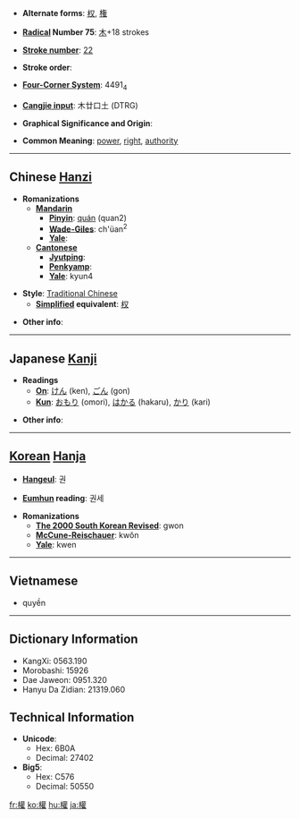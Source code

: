 * '''Alternate forms''': [[权]], [[権]]

* '''[[Wiktionary:Chinese radical index| Radical]] Number 75''': [[Wiktionary:Chinese radical index 木|木]]+18 strokes

* '''[[Wiktionary:Chinese total strokes index|Stroke number]]''': [[Wiktionary:Chinese total strokes index 22|22]]

* '''Stroke order''': 

* '''[[Wiktionary:Chinese four corner index|Four-Corner System]]''': 4491<sub>4</sub>

* '''[[Wiktionary:Chinese Cangjie index|Cangjie input]]''': 木廿口土 (DTRG)

* '''Graphical Significance and Origin''': 

* '''Common Meaning''': [[power]], [[right]], [[authority]]

----

== Chinese [[Hanzi]] ==

* '''Romanizations'''
** '''[[Mandarin]]'''
*** '''[[Pinyin]]''': [[quán]] (quan2)
*** '''[[Wade-Giles]]''': ch'üan<sup>2</sup>
*** '''[[Yale]]''': 
** '''[[Cantonese]]'''
*** '''[[Jyutping]]''':
*** '''[[Penkyamp]]''': 
*** '''[[Yale]]''': kyun4

* '''Style''': [[Traditional Chinese]] 
** '''[[Simplified Chinese|Simplified]] equivalent''': [[权]]

* '''Other info''': 

----

== Japanese [[Kanji]] ==

* '''Readings'''
** '''[[On]]''': [[けん]] (ken), [[ごん]] (gon)
** '''[[Kun]]''': [[おもり]] (omori), [[はかる]] (hakaru), [[かり]] (kari)

* '''Other info''':  

----

== [[Korean]] [[Hanja]] ==

* '''[[Hangeul]]''': 권

* '''[[Eumhun]] reading''': 권세

* '''Romanizations'''
** '''[[The 2000 South Korean Revised Romanization|The 2000 South Korean Revised]]''': gwon
** '''[[McCune-Reischauer]]''': kwŏn
** '''[[Yale]]''': kwen

----

==Vietnamese==

* quyền

----

== Dictionary Information ==

* KangXi: 0563.190
* Morobashi: 15926
* Dae Jaweon: 0951.320
* Hanyu Da Zidian: 21319.060

== Technical Information ==

* '''Unicode''':
** Hex: 6B0A
** Decimal: 27402
* '''Big5''':
** Hex: C576
** Decimal: 50550

[[fr:權]]
[[ko:權]]
[[hu:權]]
[[ja:權]]